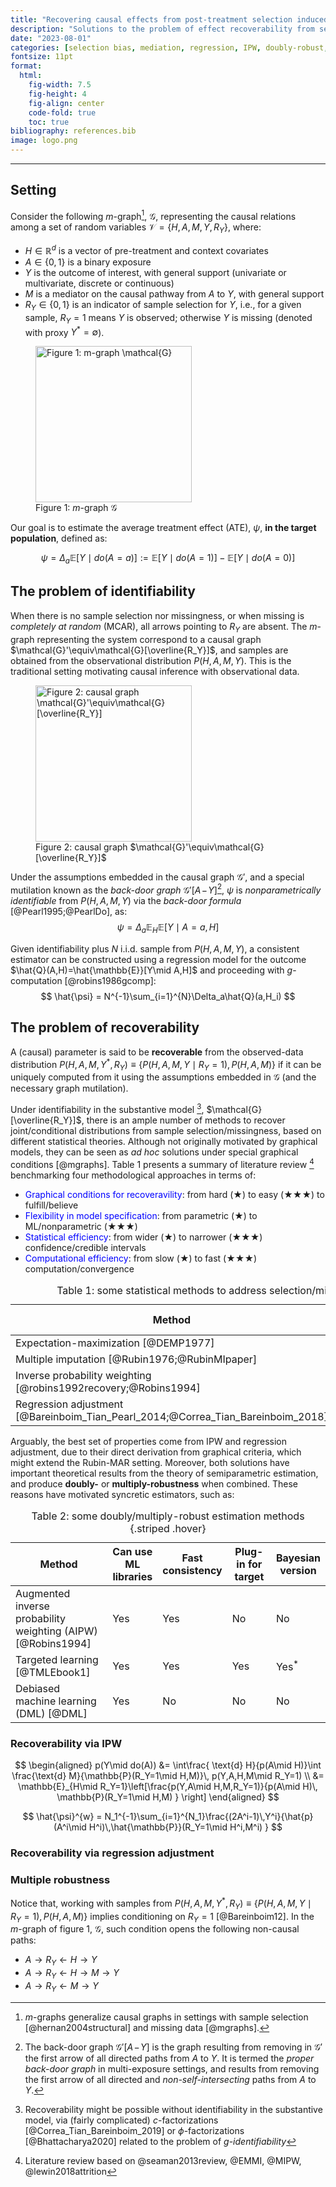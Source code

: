 ```yaml
---
title: "Recovering causal effects from post-treatment selection induced by missing outcome data"
description: "Solutions to the problem of effect recoverability from selection/missingness via regression adjustment and doubly-robust estimation"
date: "2023-08-01"
categories: [selection bias, mediation, regression, IPW, doubly-robust, TMLE]
fontsize: 11pt
format: 
  html:
    fig-width: 7.5
    fig-height: 4
    fig-align: center
    code-fold: true
    toc: true
bibliography: references.bib
image: logo.png
---
```


------------------------------------------------------------------------

## Setting

Consider the following $m$-graph[^1], $\mathcal{G}$, representing the causal relations among a set of random variables $\mathcal{V}=\{H,A,M,Y,R_Y\}$, where:

- $H\in\mathbb{R}^d$ is a vector of pre-treatment and context covariates
- $A\in\{0,1\}$ is a binary exposure 
- $Y$ is the outcome of interest, with general support (univariate or multivariate, discrete or continuous)
- $M$ is a mediator on the causal pathway from $A$ to $Y$, with general support
- $R_Y\in\{0,1\}$ is an indicator of sample selection for $Y$, i.e., for a given sample, $R_Y=1$ means $Y$ is observed; otherwise $Y$ is missing (denoted with proxy $Y^*=\emptyset$).

[^1]: $m$-graphs generalize causal graphs in settings with sample selection [@hernan2004structural] and missing data [@mgraphs].

![Figure 1: $m$-graph $\mathcal{G}$](mdag1.png){width="250"}

Our goal is to estimate the average treatment effect (ATE), $\psi$, **in the target population**, defined as:

$$
\psi = \Delta_a\mathbb{E}[Y\mid do(A=a)] := \mathbb{E}[Y\mid do(A=1)]-\mathbb{E}[Y\mid do(A=0)]
$$

## The problem of identifiability

When there is no sample selection nor missingness, or when missing is *completely at random* (MCAR), all arrows pointing to $R_Y$ are absent. The $m$-graph representing the system correspond to a causal graph $\mathcal{G}'\equiv\mathcal{G}[\overline{R_Y}]$, and samples are obtained from the observational distribution $P(H,A,M,Y)$. This is the traditional setting motivating causal inference with observational data.

![Figure 2: causal graph $\mathcal{G}'\equiv\mathcal{G}[\overline{R_Y}]$](mdag2.png){width="250"}

Under the assumptions embedded in the causal graph $\mathcal{G}'$, and a special mutilation known as the *back-door graph* $\mathcal{G}'[A\!-\!Y]$[^2], $\psi$ is *nonparametrically identifiable* from $P(H,A,M,Y)$ via the *back-door formula* [@Pearl1995;@PearlDo], as:
$$
\psi = \Delta_a\mathbb{E}_H\mathbb{E}[Y\mid A=a,H]
$$

[^2]: The back-door graph $\mathcal{G}'[A\!-\!Y]$ is the graph resulting from removing in $\mathcal{G}'$ the first arrow of all directed paths from $A$ to $Y$. It is termed the *proper back-door graph* in multi-exposure settings, and results from removing the first arrow of all directed and *non-self-intersecting* paths from $A$ to $Y$.

Given identifiability plus $N$ i.i.d. sample from $P(H,A,M,Y)$, a consistent estimator can be constructed using a regression model for the outcome $\hat{Q}(A,H)=\hat{\mathbb{E}}[Y\mid A,H]$ and proceeding with $g$-computation [@robins1986gcomp]:
$$
\hat{\psi} = N^{-1}\sum_{i=1}^{N}\Delta_a\hat{Q}(a,H_i)
$$


## The problem of recoverability

A (causal) parameter is said to be **recoverable** from the observed-data distribution $P(H,A,M,Y^*,R_Y)\equiv\{P(H,A,M,Y\mid R_Y=1),P(H,A,M) \}$ if it can be uniquely computed from it using the assumptions embedded in $\mathcal{G}$ (and the necessary graph mutilation).

Under identifiability in the substantive model [^3], $\mathcal{G}[\overline{R_Y}]$, there is an ample number of methods to recover joint/conditional distributions from sample selection/missingness, based on different statistical theories. Although not originally motivated by graphical models, they can be seen as *ad hoc* solutions under special graphical conditions [@mgraphs]. Table 1 presents a summary of literature review [^4] benchmarking four methodological approaches in terms of:

[^3]: Recoverability might be possible without identifiability in the substantive model, via (fairly complicated) $c$-factorizations [@Correa_Tian_Bareinboim_2019] or $\phi$-factorizations [@Bhattacharya2020] related to the problem of $g$-*identifiability*
[^4]: Literature review based on @seaman2013review, @EMMI, @MIPW, @lewin2018attrition

- <span style="color:blue;">Graphical conditions for recoveravility</span>: from hard ($\bigstar$) to easy ($\bigstar\bigstar\bigstar$) to fulfill/believe
- <span style="color:blue;">Flexibility in model specification</span>: from parametric ($\bigstar$) to ML/nonparametric ($\bigstar\bigstar\bigstar$) 
- <span style="color:blue;">Statistical efficiency</span>: from wider ($\bigstar$) to narrower ($\bigstar\bigstar\bigstar$) confidence/credible intervals
- <span style="color:blue;">Computational efficiency</span>: from slow ($\bigstar$) to fast ($\bigstar\bigstar\bigstar$) computation/convergence


| Method  | Graph cond. | Flex. spec. | Stat. eff.  | Comp. eff.  |
|---------|-----|-----|-----|-----|
| Expectation-maximization [@DEMP1977]  | $\bigstar$  | $\bigstar$  | $\bigstar\bigstar$   | $\bigstar$  |
| Multiple imputation [@Rubin1976;@RubinMIpaper] | $\bigstar$  | $\bigstar\bigstar\bigstar$  | $\bigstar\bigstar$  | $\bigstar\bigstar$  |
| Inverse probability weighting [@robins1992recovery;@Robins1994]  | $\bigstar\bigstar\bigstar$   | $\bigstar\bigstar$ | $\bigstar$   | $\bigstar\bigstar\bigstar$  |
| Regression adjustment [@Bareinboim_Tian_Pearl_2014;@Correa_Tian_Bareinboim_2018] | $\bigstar\bigstar$   | $\bigstar\bigstar\bigstar$  | $\bigstar\bigstar\bigstar$   | $\bigstar\bigstar\bigstar$  |

: Table 1: some statistical methods to address selection/missingness {.striped .hover}

Arguably, the best set of properties come from IPW and regression adjustment, due to their direct derivation from graphical criteria, which might extend the Rubin-MAR setting. Moreover, both solutions have important theoretical results from the theory of semiparametric estimation, and produce **doubly-** or **multiply-robustness** when combined. These reasons have motivated syncretic estimators, such as:

| Method  | Can use ML libraries | Fast consistency | Plug-in for target  | Bayesian version |
|---------|----|----|----|----|
| Augmented inverse probability weighting (AIPW) [@Robins1994]  | Yes  | Yes  | No | No  |
| Targeted learning [@TMLEbook1] | Yes  | Yes  | Yes  | Yes$^*$ |
| Debiased machine learning (DML) [@DML]  | Yes | No | No | No |

: Table 2: some doubly/multiply-robust estimation methods {.striped .hover}

### Recoverability via IPW

$$
\begin{aligned}
    p(Y\mid do(A)) &= \int\frac{ \text{d} H}{p(A\mid H)}\int \frac{\text{d} M}{\mathbb{P}(R_Y=1\mid H,M)}\, p(Y,A,H,M\mid R_Y=1)  \\
    &= \mathbb{E}_{H\mid R_Y=1}\left[\frac{p(Y,A\mid H,M,R_Y=1)}{p(A\mid H)\, \mathbb{P}(R_Y=1\mid H,M) }  \right] 
\end{aligned}
$$

$$
    \hat{\psi}^{w} = N_1^{-1}\sum_{i=1}^{N_1}\frac{(2A^i-1)\,Y^i}{\hat{p}(A^i\mid H^i)\,\hat{\mathbb{P}}(R_Y=1\mid H^i,M^i) }
$$

### Recoverability via regression adjustment


### Multiple robustness

Notice that, working with samples from $P(H,A,M,Y^*,R_Y)\equiv\{P(H,A,M,Y\mid R_Y=1),P(H,A,M) \}$ implies conditioning on $R_Y=1$ [@Bareinboim12]. In the $m$-graph of figure 1, $\mathcal{G}$, such condition opens the following non-causal paths:

- $A\longrightarrow R_Y\longleftarrow H\longrightarrow Y$
- $A\longrightarrow R_Y\longleftarrow H\longrightarrow M\longrightarrow Y$
- $A\longrightarrow R_Y\longleftarrow M\longrightarrow Y$
